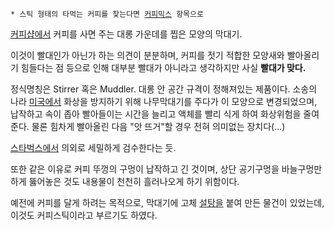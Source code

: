  * 스틱 형태의 타먹는 커피를 찾는다면 [[커피믹스]] 항목으로

[[커피]]샵에서 커피를 사면 주는 대롱 가운데를 찝은 모양의 막대기.

이것이 빨대인가 아닌가 하는 의견이 분분하며, 커피를 젓기 적합한 모양새와 빨아올리기 힘들다는 점 등으로 인해 대부분 빨대가 아니라고 생각하지만 사실 '''빨대가 맞다.'''

정식명칭은 Stirrer 혹은 Muddler. 대롱 안 공간 규격이 정해져있는 제품이다. 소송의 나라 [[미국]]에서 화상을 방지하기 위해 나무막대기를 주다가 이 모양으로 변경되었으며, 납작하고 속이 좁아 빨아들이는 시간을 늘리고 액체를 빨리 식게 하여 화상위험을 줄여준다. 물론 힘차게 빨아올린 다음 "앗 뜨거"할 경우 전혀 의미없는 장치다(...)

[[스타벅스]]에서 의외로 세밀하게 검수한다는 듯.

또한 같은 이유로 커피 뚜껑의 구멍이 납작하고 긴 것이며, 상단 공기구멍을 바늘구멍만하게 뚫어놓은 것도 내용물이 천천히 흘러나오게 하기 위함이다.

예전에 커피를 달게 하려는 목적으로, 막대기에 고체 [[설탕]]을 붙여 만든 물건이 있었는데, 이것도 커피스틱이라고 부르기도 하였다.
